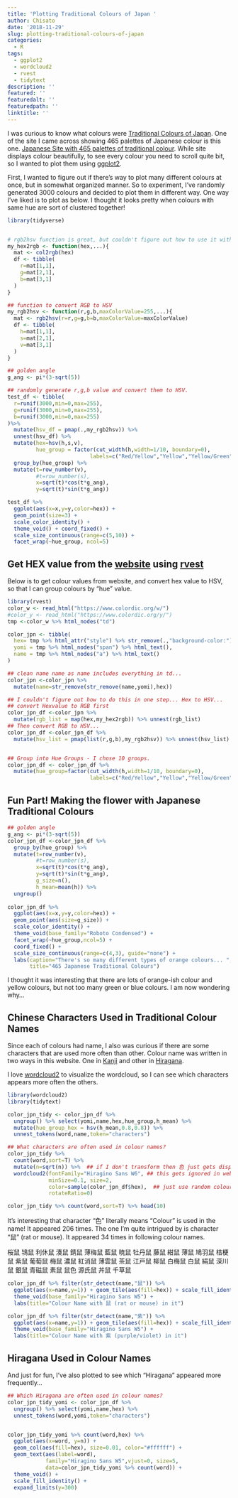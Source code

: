 ```yaml
---
title: 'Plotting Traditional Colours of Japan '
author: Chisato
date: '2018-11-29'
slug: plotting-traditional-colours-of-japan
categories:
  - R
tags:
  - ggplot2
  - wordcloud2
  - rvest
  - tidytext
description: ''
featured: ''
featuredalt: ''
featuredpath: ''
linktitle: ''
---
```


I was curious to know what colours were [Traditional Colours of Japan](https://en.wikipedia.org/wiki/Traditional_colors_of_Japan).  One of the site I came across showing 465 palettes of Japanese colour is this one. [Japanese Site with 465 palettes of traditional colour](https://www.colordic.org/w/). While site displays colour beautifully, to see every colour you need to scroll quite bit, so I wanted to plot them using [ggplot2](https://ggplot2.tidyverse.org/). 


First, I wanted to figure out if there's way to plot many different colours at once, but in somewhat organized manner.  So to experiment, I've randomly generated 3000 colours and decided to plot them in different way.  One way I've liked is to plot as below.  I thought it looks pretty when colours with same hue are sort of clustered together! 

```r

library(tidyverse)


# rgb2hsv function is great, but couldn't figure out how to use it with data frame...
my_hex2rgb <- function(hex,...){
  mat <- col2rgb(hex)
  df <- tibble(
    r=mat[1,1],
    g=mat[2,1],
    b=mat[3,1]
  )
}

## function to convert RGB to HSV
my_rgb2hsv <- function(r,g,b,maxColorValue=255,...){
  mat <- rgb2hsv(r=r,g=g,b=b,maxColorValue=maxColorValue)
  df <- tibble(
    h=mat[1,1],
    s=mat[2,1],
    v=mat[3,1]
  )
}

## golden angle 
g_ang <- pi*(3-sqrt(5))

## randomly generate r,g,b value and convert them to HSV.
test_df <- tibble(
  r=runif(3000,min=0,max=255),
  g=runif(3000,min=0,max=255),
  b=runif(3000,min=0,max=255)
)%>% 
  mutate(hsv_df = pmap(.,my_rgb2hsv)) %>% 
  unnest(hsv_df) %>% 
  mutate(hex=hsv(h,s,v),
         hue_group = factor(cut_width(h,width=1/10, boundary=0),
                          labels=c("Red/Yellow","Yellow","Yellow/Green","Green","Green/Blue","Blue","Blue/Purple","Purple","Puple/Red","Red"))) %>%
  group_by(hue_group) %>%
  mutate(t=row_number(v),
         #t=row_number(s),
         x=sqrt(t)*cos(t*g_ang),
         y=sqrt(t)*sin(t*g_ang))

test_df %>% 
  ggplot(aes(x=x,y=y,color=hex)) + 
  geom_point(size=3) + 
  scale_color_identity() +
  theme_void() + coord_fixed() +
  scale_size_continuous(range=c(5,10)) +
  facet_wrap(~hue_group, ncol=5)


```


## Get HEX value from the [website](https://www.colordic.org/w/) using [rvest](https://cran.r-project.org/web/packages/rvest/)

Below is to get colour values from website, and convert hex value to HSV, so that I can group colours by "hue" value. 

```r

library(rvest)
color_w <- read_html("https://www.colordic.org/w/")
#color_y <- read_html("https://www.colordic.org/y/")
tmp <-color_w %>% html_nodes("td")

color_jpn <- tibble(
  hex= tmp %>% html_attr("style") %>% str_remove(.,"background-color:"),
  yomi = tmp %>% html_nodes("span") %>% html_text(),
  name = tmp %>% html_nodes("a") %>% html_text()
)

## clean name name as name includes everything in td...
color_jpn <-color_jpn %>% 
  mutate(name=str_remove(str_remove(name,yomi),hex))

## I couldn't figure out how to do this in one step... Hex to HSV...
## convert Hexvalue to RGB first
color_jpn_df <-color_jpn %>% 
  mutate(rgb_list = map(hex,my_hex2rgb)) %>% unnest(rgb_list)
## Then convert RGB to HSV... 
color_jpn_df <-color_jpn_df %>% 
  mutate(hsv_list = pmap(list(r,g,b),my_rgb2hsv)) %>% unnest(hsv_list)


## Group into Hue Groups - I chose 10 groups.
color_jpn_df <- color_jpn_df %>% 
  mutate(hue_group=factor(cut_width(h,width=1/10, boundary=0),
                          labels=c("Red/Yellow","Yellow","Yellow/Green","Green","Green/Blue","Blue","Blue/Purple","Purple","Puple/Red","Red")))

```

## Fun Part! Making the flower with Japanese Traditional Colours

```r

## golden angle 
g_ang <- pi*(3-sqrt(5))
color_jpn_df <-color_jpn_df %>% 
  group_by(hue_group) %>%
  mutate(t=row_number(v),
         #t=row_number(s),
         x=sqrt(t)*cos(t*g_ang),
         y=sqrt(t)*sin(t*g_ang),
         g_size=n(),
         h_mean=mean(h)) %>% 
  ungroup()
  
color_jpn_df %>%  
  ggplot(aes(x=x,y=y,color=hex)) + 
  geom_point(aes(size=g_size)) + 
  scale_color_identity() +
  theme_void(base_family="Roboto Condensed") +
  facet_wrap(~hue_group,ncol=5) +
  coord_fixed() +
  scale_size_continuous(range=c(4,3), guide="none") +
  labs(caption="There's so many different types of orange colours... ",
       title="465 Japanese Traditional Colours")


```

I thought it was interesting that there are lots of orange-ish colour and yellow colours, but not too many green or blue colours.  I am now wondering why... 

## Chinese Characters Used in Traditional Colour Names 

Since each of colours had name, I also was curious if there are some characters that are used more often than other.  Colour name was written in two ways in this website.   One in [Kanji](https://en.wikipedia.org/wiki/Kanji) and other in [Hiragana](https://en.wikipedia.org/wiki/Hiragana). 

I love [wordcloud2](https://cran.r-project.org/web/packages/wordcloud2/vignettes/wordcloud.html) to visualize the wordcloud, so I can see which characters appears more often the others. 

```r

library(wordcloud2)
library(tidytext)

color_jpn_tidy <- color_jpn_df %>% 
  ungroup() %>% select(yomi,name,hex,hue_group,h_mean) %>% 
  mutate(hue_group_hex = hsv(h_mean,0.8,0.8)) %>%
  unnest_tokens(word,name,token="characters")

## What characters are often used in colour names?
color_jpn_tidy %>% 
  count(word,sort=T) %>% 
  mutate(n=sqrt(n)) %>%  ## if I don't transform then 色 just gets displayed too big, and I can't see other characters...  So I've used the hack.
  wordcloud2(fontFamily="Hiragino Sans W6", ## this gets ignored in website
             minSize=0.1, size=2,
             color=sample(color_jpn_df$hex),  ## just use random colours out of japanese colour palette!
             rotateRatio=0)

color_jpn_tidy %>% count(word,sort=T) %>% head(10)

```

It's interesting that character "色" literally means "Colour" is used in the name! It appeared 206 times. The one I'm quite intrigued by is character "鼠" (rat or mouse). It appeared 34 times in following colour names.  

桜鼠 鴇鼠 利休鼠 湊鼠 錆鼠 薄梅鼠 藍鼠 暁鼠 牡丹鼠 藤鼠 紺鼠 薄鼠 鳩羽鼠 桔梗鼠 紫鼠 葡萄鼠 梅鼠 濃鼠 紅消鼠 薄雲鼠 茶鼠 江戸鼠 柳鼠 白梅鼠 白鼠 絹鼠 深川鼠 銀鼠 青磁鼠 素鼠 鼠色 源氏鼠 丼鼠 千草鼠

```r

color_jpn_df %>% filter(str_detect(name,"鼠")) %>%
  ggplot(aes(x=name,y=1)) + geom_tile(aes(fill=hex)) + scale_fill_identity() +
  theme_void(base_family="Hiragino Sans W5") + 
  labs(title="Colour Name with 鼠 (rat or mouse) in it") 

color_jpn_df %>% filter(str_detect(name,"紫")) %>%
  ggplot(aes(x=name,y=1)) + geom_tile(aes(fill=hex)) + scale_fill_identity() +
  theme_void(base_family="Hiragino Sans W5") + 
  labs(title="Colour Name with 紫 (purple/violet) in it") 

```

## Hiragana Used in Colour Names

And just for fun, I've also plotted to see which "Hiragana" appeared more frequently...

```r

## Which Hiragana are often used in colour names?
color_jpn_tidy_yomi <- color_jpn_df %>% 
  ungroup() %>% select(yomi,name,hex) %>% 
  unnest_tokens(word,yomi,token="characters")


color_jpn_tidy_yomi %>% count(word,hex) %>%
  ggplot(aes(x=word, y=n)) +
  geom_col(aes(fill=hex), size=0.01, color="#ffffff") +
  geom_text(aes(label=word),
            family="Hiragino Sans W5",vjust=0, size=5, 
            data=color_jpn_tidy_yomi %>% count(word)) +
  theme_void() +
  scale_fill_identity() +
  expand_limits(y=300) 

```

